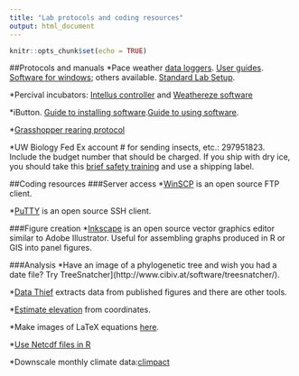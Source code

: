 ```yaml
---
title: "Lab protocols and coding resources"
output: html_document
---
```


```r
knitr::opts_chunk$set(echo = TRUE)
```

##Protocols and manuals
*Pace weather [data loggers](https://www.pace-sci.com/data-loggers-xr5.htm). [User guides](https://www.pace-sci.com/XR5-SE.pdf).  [Software for windows](https://www.pace-sci.com/LogXR.htm); others available. [Standard Lab Setup](http://faculty.washington.edu/lbuckley/wordpress/wp-content/uploads/2013/06/PaceDataloggers.pdf).

*Percival incubators: [Intellus controller](https://www.percival-scientific.com/control-systems/intellusultra-c8/) and [Weathereze software](https://www.percival-scientific.com/control-systems/)

*iButton. [Guide to installing software](https://www.maximintegrated.com/en/design/technical-documents/tutorials/4/4373.html).[Guide to using software](https://www.maximintegrated.com/en/design/technical-documents/userguides-and-manuals/3/3358.html).

*[Grasshopper rearing protocol](https://docs.google.com/document/d/1HK-DH1V05pp8BNFbDZXMHibWeuy9Cll6yMpndQdOzH4/)

*UW Biology Fed Ex account # for sending insects, etc.: 297951823. Include the budget number that should be charged.  If you ship with dry ice, you should take this [brief safety training](https://www.washington.edu/research/required-training/shipping-dry-ice-with-non-dangerous-goods-or-exempt-patient-specimens/) and use a shipping label.

##Coding resources
###Server access
*[WinSCP](https://winscp.net/) is an open source FTP client.

*[PuTTY](https://www.chiark.greenend.org.uk/~sgtatham/putty/) is an open source SSH client.

###Figure creation
*[Inkscape](https://inkscape.org/) is an open source vector graphics editor similar to Adobe Illustrator. Useful for assembling graphs produced in R or GIS into panel figures.

###Analysis
*Have an image of a phylogenetic tree and wish you had a date file? Try TreeSnatcher](http://www.cibiv.at/software/treesnatcher/).

*[Data Thief](https://www.datathief.org/) extracts data from published figures and there are other tools.

*[Estimate elevation](https://www.gpsvisualizer.com/elevation) from coordinates.

*Make images of LaTeX equations [here](https://www.codecogs.com/latex/eqneditor.php).

*[Use Netcdf files in R](http://www.image.ucar.edu/GSP/Software/Netcdf/)

*Downscale monthly climate data:[climpact](https://github.com/ARCCSS-extremes/climpact2)




